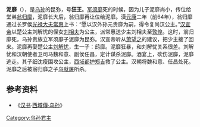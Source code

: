 '''泥靡'''（{{bd||？|前53年||泥靡}}），是[[乌孙|乌孙]]的昆弥，号'''狂王'''。[[军须靡|军须靡]]死的时候，因为儿子泥靡尚小，传位给堂弟[[翁归靡|翁归靡]]，泥靡长大后，翁归靡再让位给泥靡。漢[[元康_(西汉)|元康]]二年（前64年），翁归靡通过长罗侯[[光禄大夫|光禄大夫]][[常惠|常惠]]上书：“愿以汉外孙元贵靡为嗣，得令复尚汉公主。”[[汉宣帝|汉宣帝]]以楚公主刘解忧的侄女[[刘相夫|刘相夫]]为公主，派常惠送少主刘相夫至[[敦煌|敦煌]]。这时，翁归靡死，乌孙贵族立军须靡子泥靡为昆弥。汉宣帝听从[[萧望之|萧望之]]的建议，把少主接了回来。泥靡再娶楚公主[[刘解忧|刘解忧]]，生一子：鸱靡。泥靡狂暴，和刘解忧关系很差。刘解忧和汉朝使者卫司马魏和意、副侯任昌，定计谋杀泥靡。酒宴上，砍伤泥靡，泥靡逃走。其子细沈瘦围攻公主，[[西域都护|西域都护]][[郑吉|郑吉]]救了公主。汉朝将魏和意、任昌处死。泥靡之后被翁归靡之子[[乌就屠|乌就屠]]所杀。

==参考资料==
*《[[汉书|汉书]]·[[s:汉书/卷096下|西域傳·乌孙]]》

{{start box}}
{{s-before|[[翁归靡|翁归靡]]}}
{{s-title|[[乌孙|乌孙]]昆弥|前60年—前53年}}
{{s-after|大昆弥[[元贵靡|元贵靡]]<br>小昆弥[[乌就屠|乌就屠]]}}
{{end box}}

[[Category:乌孙君主|Category:乌孙君主]]